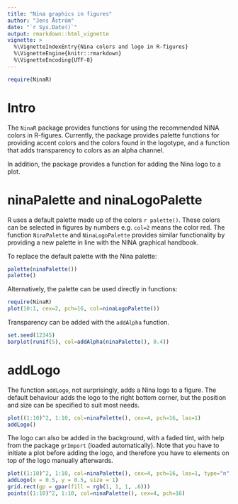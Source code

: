 ```yaml
---
title: "Nina graphics in figures"
author: "Jens Åström"
date: "`r Sys.Date()`"
output: rmarkdown::html_vignette
vignette: >
  %\VignetteIndexEntry{Nina colors and logo in R-figures}
  %\VignetteEngine{knitr::rmarkdown}
  %\VignetteEncoding{UTF-8}
---
```

```r
require(NinaR)
```


Intro
==============
The `NinaR` package provides functions for using the recommended NINA colors in R-figures. Currently, the package provides palette functions for providing accent colors and the colors found in the logotype, and a function that adds transparency to colors as an alpha channel.

In addition, the package provides a function for adding the Nina logo to a plot.

ninaPalette and ninaLogoPalette
===========

R uses a default palette made up of the colors `r palette()`. These colors can be selected in figures by numbers e.g. `col=2` means the color red. The function `NinaPalette` and `NinaLogoPalette` provides similar functionality by providing a new palette in line with the NINA graphical handbook. 

To replace the default palette with the Nina palette:

```r
palette(ninaPalette())
palette()
```

Alternatively, the palette can be used directly in functions:

```r
require(NinaR)
plot(10:1, cex=2, pch=16, col=ninaLogoPalette())
```

Transparency can be added with the `addAlpha` function.

```r
set.seed(12345)
barplot(runif(5), col=addAlpha(ninaPalette(), 0.4))
```


addLogo
=============

The function `addLogo`, not surprisingly, adds a Nina logo to a figure. The default behaviour adds the logo to the right bottom corner, but the position and size can be specified to suit most needs.

```r
plot((1:10)^2, 1:10, col=ninaPalette(), cex=4, pch=16, las=1)
addLogo()
```

The logo can also be added in the background, with a faded tint, with help from the package `grImport` (loaded automatically). Note that you have to initiate a plot before adding the logo, and therefore you have to elements on top of the logo manually afterwards.

```r
plot((1:10)^2, 1:10, col=ninaPalette(), cex=4, pch=16, las=1, type="n")
addLogo(x = 0.5, y = 0.5, size = 1)
grid.rect(gp = gpar(fill = rgb(1, 1, 1, .6)))
points((1:10)^2, 1:10, col=ninaPalette(), cex=4, pch=16)
```


